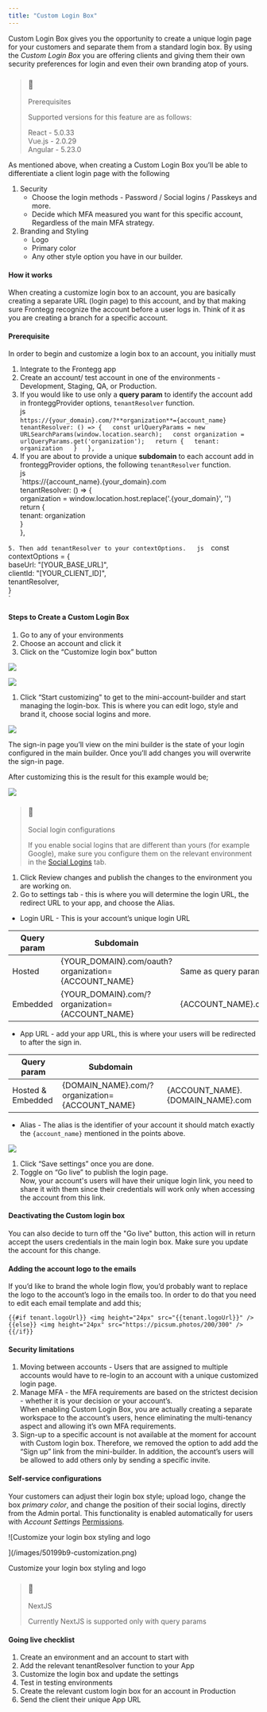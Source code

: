 ```yaml
---
title: "Custom Login Box"
---
```


Custom Login Box gives you the opportunity to create a unique login page for your customers and separate them from a standard login box. By using the _Custom Login Box_ you are offering clients and giving them their own security preferences for login and even their own branding atop of yours. 

> ### 🚧
> 
> Prerequisites
> 
> Supported versions for this feature are as follows: 
> 
> React - 5.0.33  
> Vue.js - 2.0.29  
> Angular - 5.23.0

As mentioned above, when creating a Custom Login Box you’ll be able to differentiate a client login page with the following 

1. Security  
   * Choose the login methods - Password / Social logins / Passkeys and more.  
   * Decide which MFA measured you want for this specific account, Regardless of the main MFA strategy.
2. Branding and Styling  
   * Logo  
   * Primary color  
   * Any other style option you have in our builder.

#### How it works

When creating a customize login box to an account, you are basically creating a separate URL (login page) to this account, and by that making sure Frontegg recognize the account before a user logs in. Think of it as you are creating a branch for a specific account. 

#### Prerequisite

In order to begin and customize a login box to an account, you initially must

1. Integrate to the Frontegg app
2. Create an account/ test account in one of the environments - Development, Staging, QA, or Production.
3. If you would like to use only a **query param** to identify the account add in fronteggProvider options, `tenantResolver` function.  
js  
`https://{your_domain}.com/?**organization**={account_name}  
tenantResolver: () => {  
    const urlQueryParams = new URLSearchParams(window.location.search);  
    const organization = urlQueryParams.get('organization');  
    return {  
      tenant: organization  
    }  
  },  
`
4. If you are about to provide a unique **subdomain** to each account add in fronteggProvider options, the following `tenantResolver` function.  
js  
`https://{account_name}.{your_domain}.com  
tenantResolver: () => {  
		organization = window.location.host.replace('.{your_domain}', '')  
    return {  
      tenant: organization  
    }  
  },  
    
`
5. Then add tenantResolver to your contextOptions.  
js  
`const contextOptions = {  
  baseUrl: "[YOUR_BASE_URL]",  
  clientId: "[YOUR_CLIENT_ID]",  
  tenantResolver,  
}  
`

#### Steps to Create a Custom Login Box

1. Go to any of your environments
2. Choose an account and click it
3. Click on the “Customize login box” button

![](/images/0d50c0f-image_9.png)

![](/images/9870733-table-1_1.png)

1. Click “Start customizing" to get to the mini-account-builder and start managing the login-box. This is where you can edit logo, style and brand it, choose social logins and more.

![](/images/b80deec-builder.png)

The sign-in page you’ll view on the mini builder is the state of your login configured in the main builder. Once you’ll add changes you will overwrite the sign-in page.

After customizing this is the result for this example would be;

![](/images/dfc1b24-builder-1.png)

> ### 📘
> 
> Social login configurations
> 
> If you enable social logins that are different than yours (for example Google), make sure you configure them on the relevant environment in the [Social Logins](/reference/social-logins) tab.

1. Click Review changes and publish the changes to the environment you are working on.
2. Go to settings tab - this is where you will determine the login URL, the redirect URL to your app, and choose the Alias.
* Login URL - This is your account’s unique login URL

| Query param | Subdomain                                             |                     |
| ----------- | ----------------------------------------------------- | ------------------- |
| Hosted      | {YOUR\_DOMAIN}.com/oauth?organization={ACCOUNT\_NAME} | Same as query param |
| Embedded    | {YOUR\_DOMAIN}.com/?organization={ACCOUNT\_NAME}      | {ACCOUNT\_NAME}.com |

* App URL - add your app URL, this is where your users will be redirected to after the sign in.

| Query param       | Subdomain                                        |                                    |
| ----------------- | ------------------------------------------------ | ---------------------------------- |
| Hosted & Embedded | {DOMAIN\_NAME}.com/?organization={ACCOUNT\_NAME} | {ACCOUNT\_NAME}.{DOMAIN\_NAME}.com |

* Alias - The alias is the identifier of your account it should match exactly the `{account_name}` mentioned in the points above.

![](/images/eb4658f-image_10.png)

1. Click “Save settings” once you are done.
2. Toggle on “Go live” to publish the login page.  
Now, your account's users will have their unique login link, you need to share it with them since their credentials will work only when accessing the account from this link.

#### Deactivating the Custom login box

You can also decide to turn off the "Go live" button, this action will in return accept the users credentials in the main login box. Make sure you update the account for this change. 

#### Adding the account logo to the emails

If you’d like to brand the whole login flow, you’d probably want to replace the logo to the account’s logo in the emails too. In order to do that you need to edit each email template and add this;

`{{#if tenant.logoUrl}}
<img height="24px" src="{{tenant.logoUrl}}" />
{{else}}
<img height="24px" src="https://picsum.photos/200/300" />
{{/if}}
`

#### Security limitations

1. Moving between accounts - Users that are assigned to multiple accounts would have to re-login to an account with a unique customized login page.
2. Manage MFA - the MFA requirements are based on the strictest decision - whether it is your decision or your account’s.  
When enabling Custom Login Box, you are actually creating a separate workspace to the account’s users, hence eliminating the multi-tenancy aspect and allowing it’s own MFA requirements.
3. Sign-up to a specific account is not available at the moment for account with Custom login box. Therefore, we removed the option to add add the “Sign up” link from the mini-builder. In addition, the account’s users will be allowed to add others only by sending a specific invite.

#### Self-service configurations

Your customers can adjust their login box style; upload logo, change the box _primary color_, and change the position of their social logins, directly from the Admin portal. This functionality is enabled automatically for users with _Account Settings_ [Permissions](/docs/permissions-1).

![Customize your login box styling and logo

](/images/50199b9-customization.png)

Customize your login box styling and logo

> ### 📘
> 
> NextJS
> 
> Currently NextJS is supported only with query params

#### Going live checklist

1. Create an environment and an account to start with
2. Add the relevant tenantResolver function to your App
3. Customize the login box and update the settings
4. Test in testing environments
5. Create the relevant custom login box for an account in Production
6. Send the client their unique App URL
